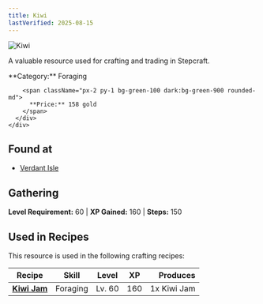 ```yaml
---
title: Kiwi
lastVerified: 2025-08-15
---
```


<div className="flex items-start gap-6 mb-8">
  <div className="flex-shrink-0">
    <img src="/assets/resources/foraging/kiwi.png" alt="Kiwi" className="w-24 h-24 border rounded-lg" />
  </div>
  <div className="flex-1">
    <div className="space-y-2">
      <p className="text-lg text-muted-foreground">A valuable resource used for crafting and trading in Stepcraft.</p>
      <div className="flex flex-wrap gap-4 text-sm">
        <span className="px-2 py-1 bg-blue-100 dark:bg-blue-900 rounded-md">
          **Category:** Foraging
        </span>
        
        <span className="px-2 py-1 bg-green-100 dark:bg-green-900 rounded-md">
          **Price:** 158 gold
        </span>
      </div>
    </div>
  </div>
</div>

## Found at

- [Verdant Isle](/docs/map/individual/verdant_isle)

## Gathering

**Level Requirement:** 60 | **XP Gained:** 160 | **Steps:** 150



## Used in Recipes

This resource is used in the following crafting recipes:

| Recipe | Skill | Level | XP | Produces |
|--------|-------|-------|----|---------:|
| **[Kiwi Jam](/docs/items/individual/kiwi_jam)** | Foraging | Lv. 60 | 160 | 1x Kiwi Jam |

